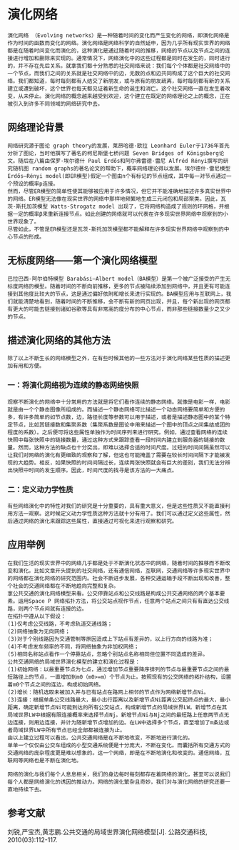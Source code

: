 # 演化网络
    演化网络 （Evolving networks）是一种随着时间的变化而产生变化的网络，即演化网络是作为时间的函数而变化的网络。演化网络是网络科学的自然延申，因为几乎所有现实世界的网络都是在随着时间变化而演化的，这种演化是通过随着时间的推移，网络的节点以及节点之间的连接进行增加和删除来实现的。通常情况下，网络演化中的这些过程都是同时在发生的，同时进行的，并不存在先后关系。就拿我们都十分熟悉的社交网络来说：我们每个个体都是社交网络中的一个节点，而我们之间的关系就是社交网络中的边，无数的点和边共同构成了这个巨大的社交网络。我们都知道，每时每刻都有人结交了新朋友，或与原有的朋友疏离，每时每刻都有新的关系建立或遭到破坏，这个世界也每天都见证着新生命的诞生和消亡。这个社交网络一直在发生着改变，从未停止。演化网络的概念越来越受到欢迎，这个建立在既定的网络理论之上的概念，正在被引入到许多不同领域的网络研究中去。

## 网络理论背景
    网络研究源于图论 graph theory的发展，莱昂哈德·欧拉 Leonhard Euler于1736年首先分析了图论，当时他撰写了著名的柯尼斯堡七桥问题 Seven Bridges of Königsberg论文。随后在八篇由保罗·埃尔德什 Paul Erdős和阿尔弗雷德·雷尼 Alfréd Rényi撰写的研究随机图 random graphs的著名论文的帮助下，概率网络理论得以发展。埃尔德什-雷尼模型 Erdős–Rényi model(即ER模型)假定一个图由n个有标记的节点组成，其中每一对节点通过一个预设的概率p连接。
    然而，尽管ER模型的简单性使其能够被应用于许多情况，但它并不能准确地描述许多真实世界中的网络。ER模型无法像在现实世界的网络中那样地频繁地生成三元闭包和局部聚类。因此，瓦茨-斯托加茨模型 Watts-Strogatz model 出现了，它将网络构造成了规则的环网格，并根据一定的概率β来重新连接节点。如此创建的网络就可以代表在许多现实世界网络中观察到的小世界现象了。
    尽管如此，不管是ER模型还是瓦茨-斯托加茨模型都不能解释在许多现实世界网络中观察到的中心节点的形成。

## 无标度网络——第一个演化网络模型
    巴拉巴西-阿尔伯特模型 Barabási–Albert model（BA模型）是第一个被广泛接受的产生无标度网络的模型。随着时间的不断向前推移，更多的节点被陆续添加到网络中，并且更有可能连接到其他度比较大的节点，这是通过偏好依附和增长来进行实现的。BA模型应用与互联网上，我们就能清楚地看到，随着时间的不断推移，会不断有新的网页出现，并且，每个新出现的网页都有更大的可能去链接到诸如谷歌等具有非常高的度分布的中心节点，而非那些链接数量少之又少的节点。


## 描述演化网络的其他方法
    除了以上不断生长的网络模型之外，在有些时候其他的一些方法对于演化网络某些性质的描述更加有用和方便。
### 一：将演化网络视为连续的静态网络快照
    观察不断演化的网络中十分常用的方法就是将它们看作连续的静态网络。就像是电影一样，电影就是由一个个静态图像所组成的。而描述一个静态网络可比描述一个动态网络要简单和方便的多，有许多简单的如节点数，边，路径长度等参数可以用于描述，或者是描述静态图中的某个特定节点，比如其链接数和集聚系数（集聚系数是图论中用来描述一个图中的顶点之间集结成团的程度的系数）。之后便可将这些属性单独作为时间序列来进行研究。例如，通过查看网络的连续快照中每张快照中的链接数量，通过这种方式来跟踪查看一段时间内建立到服务器的链接的数量。然而，这种方法的缺点也十分突出，即难以选择合适的时间尺度。过短的时间间隔虽然可以让我们对网络的演化有更细致的观察和了解，但这也可能掩盖了需要在较长时间间隔下才能被发现的大趋势。相反，如果快照的时间间隔过长，连续两张快照就会有巨大的差别，我们无法分辨出快照中时间的发生顺序。因此，时间尺度的找寻是该方法的一大痛点。
### 二：定义动力学性质
    有些网络演化中的特性对我们的研究是十分重要的，具有重大意义，但是这些性质又不能直接利用方法一观察。这时候定义动力学性质这种方法就十分有用了。我们可以通过定义这些属性，然后通过网络的演化来跟踪这些属性，直接通过可视化来进行观察和研究。

## 应用举例
    在我们生活的现实世界中的网络几乎都是处于不断演化状态中的网络，随着时间的推移而不断改变和演化。比如文章开头提到的社交网络，还有通信网络，互联网，交通网络等许多现实世界中的网络都在演化网络的研究范围内。社会不断进步发展，各种交通运输手段不断出现和改善，整个社会的交通网络都在不断地趋向完整和复杂。
    拿公共交通的演化网络模型来看。公交停靠站点和公交线路是构成公共交通网络的两个基本要素。运用Space P 网络拓扑方法，将公交站点视作节点，任意两个站点之间只有有直达公交线路，则两个节点间就有连接的边。
    在拓扑中遵从以下假设：
    (1)仅考虑公交线路，不考虑轨道交通线路；
    (2)网络抽象为无向网络；
    (3)对于个别线路因为交通管制等原因造成上下站点有差异的，以上行方向的线路为准；
    (4)不考虑发车频率的不同，将网络抽象为非加权网络；
    (5)相同名称站点看作一个停靠站点，忽略个别站点名称相同但位置不同造成的差异。
    公共交通网络的局域世界演化模型的建立和演化过程是：
    (1)初始网络：以最重要节点为七点，通过增加节点重要降序排列的节点与最重要节点之间的最短路径上的节点，一直增加到m0（m0>=m）个节点为止。按照现有的公交网络的拓扑结构，设置着m0个节点之间的连边，构成初始网络。
    (2)增长：随机选取未被加入并与已有站点在路网上相邻的节点作为网络新增节点Ni。
    (3)连接：根据单条公交线路最大，最小出行距离以及新增节点Ni距离公交起终点的最大，最小距离，确定新增节点Ni可能到达的所有公交站点，构成新增节点的局域世界LW。新增节点在其局域世界LW中根据有限连接概率来选择节点Nj。新增节点Ni与Nj之间的最短路上任意两节点无边连接，则用边连接，并计为随新增节点增加的边。在LW中选择多个节点，直至增加了m条边或者局域世界LW中所有节点已经全部都被连接为止。
    由以上建立过程可以看出，公共交通网络是在不断地改变，不断地进行演化的。
    单单一个仅仅由公交车组成的小型交通系统便是十分庞大，不断在变化。而囊括所有交通方式的交通网络的庞杂程度更是难以想象的。这一个网络，即是在不断地演化和改变的。通信网络，互联网等网络也是不断在演化地。

    网络的演化与我们每个人息息相关，我们的身边每时每刻都存在着网络的演化，甚至可以说我们每个人都是网络演化的诱因的推动力。网络的演化繁杂且奇妙，我们对与演化网络的研究还要一直地持续下去。

## 参考文献
刘锐,严宝杰,黄志鹏.公共交通的局域世界演化网络模型[J]. 公路交通科技, 2010(03):112-117.
